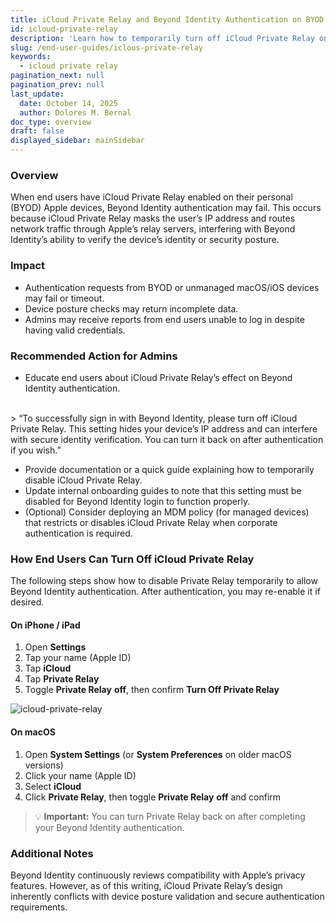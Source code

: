 ```yaml
---
title: iCloud Private Relay and Beyond Identity Authentication on BYOD Devices 
id: icloud-private-relay
description: 'Learn how to temporarily turn off iCloud Private Relay on Apple devices to resolve Beyond Identity login issues on personal (BYOD) systems.'
slug: /end-user-guides/iclous-private-relay
keywords:
  - icloud private relay
pagination_next: null
pagination_prev: null
last_update:
  date: October 14, 2025
  author: Dolores M. Bernal
doc_type: overview
draft: false
displayed_sidebar: mainSidebar
---
```


### Overview

When end users have iCloud Private Relay enabled on their personal (BYOD) Apple devices, Beyond Identity authentication may fail. This occurs because iCloud Private Relay masks the user’s IP address and routes network traffic through Apple’s relay servers, interfering with Beyond Identity’s ability to verify the device’s identity or security posture.

### Impact

- Authentication requests from BYOD or unmanaged macOS/iOS devices may fail or timeout.  
- Device posture checks may return incomplete data.  
- Admins may receive reports from end users unable to log in despite having valid credentials.

### Recommended Action for Admins

- Educate end users about iCloud Private Relay’s effect on Beyond Identity authentication. 
<br/>
  > “To successfully sign in with Beyond Identity, please turn off iCloud Private Relay. This setting hides your device’s IP address and can interfere with secure identity verification. You can turn it back on after authentication if you wish.”  

- Provide documentation or a quick guide explaining how to temporarily disable iCloud Private Relay.  
- Update internal onboarding guides to note that this setting must be disabled for Beyond Identity login to function properly.  
- (Optional) Consider deploying an MDM policy (for managed devices) that restricts or disables iCloud Private Relay when corporate authentication is required.

### How End Users Can Turn Off iCloud Private Relay

The following steps show how to disable Private Relay temporarily to allow Beyond Identity authentication. After authentication, you may re-enable it if desired.

#### On iPhone / iPad

1. Open **Settings**  
2. Tap your name (Apple ID)  
3. Tap **iCloud**  
4. Tap **Private Relay**  
5. Toggle **Private Relay** **off**, then confirm **Turn Off Private Relay**  

![icloud-private-relay](../images/icloud-private-relay.jpg)


#### On macOS

1. Open **System Settings** (or **System Preferences** on older macOS versions)  
2. Click your name (Apple ID)  
3. Select **iCloud**  
4. Click **Private Relay**, then toggle **Private Relay** **off** and confirm  



> 💡 **Important:** You can turn Private Relay back on after completing your Beyond Identity authentication.

### Additional Notes

Beyond Identity continuously reviews compatibility with Apple’s privacy features. However, as of this writing, iCloud Private Relay’s design inherently conflicts with device posture validation and secure authentication requirements.



<br/>
<br/>
<br/>

